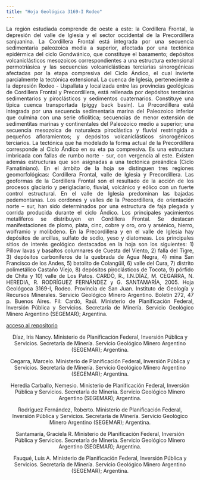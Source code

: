 ```yaml
---
title: "Hoja Geológica 3169-I Rodeo"
---
```


<div style="text-align: justify">

La región estudiada comprende de oeste a este: la Cordillera Frontal, la depresión del valle de Iglesia y el sector occidental de la Precordillera sanjuanina. La Cordillera Frontal está integrada por una secuencia sedimentaria paleozoica media a superior, afectada por una tectónica epidérmica del ciclo Gondwánico, que constituye el basamento; depósitos volcaniclásticos mesozoicos correspondientes a una estructura extensional permotriásica y las secuencias volcaniclásticas terciarias sinorogénicas afectadas por la etapa compresiva del Ciclo Ándico, el cual invierte parcialmente la tectónica extensional. La cuenca de Iglesia, perteneciente a la depresión Rodeo - Uspallata y localizada entre las provincias geológicas de Cordillera Frontal y Precordillera, está rellenada por depósitos terciarios sedimentarios y piroclásticos y sedimentos cuaternarios. Constituye una típica cuenca transportada (piggy back basin). La Precordillera está integrada por una secuencia sedimentaria marina del Paleozoico inferior que culmina con una serie ofiolítica; secuencias de menor extensión de sedimentitas marinas y continentales del Paleozoico medio a superior; una secuencia mesozoica de naturaleza piroclástica y fluvial restringida a pequeños afloramientos; y depósitos volcaniclásticos sinorogénicos terciarios. La tectónica que ha modelado la forma actual de la Precordillera corresponde al Ciclo Ándico en su eta pa compresiva. Es una estructura imbricada con fallas de rumbo norte - sur, con vergencia al este. Existen además estructuras que son asignadas a una tectónica preándica (Ciclo Famatiniano). En el ámbito de la hoja se distinguen tres regiones geomorfológicas: Cordillera Frontal, valle de Iglesia y Precordillera. Las geoformas de la Cordillera Frontal son el resultado de la acción de los procesos glaciario y periglaciario, fluvial, volcánico y eólico con un fuerte control estructural. En el valle de Iglesia predominan las bajadas pedemontanas. Los cordones y valles de la Precordillera, de orientación norte – sur, han sido determinados por una estructura de faja plegada y corrida producida durante el ciclo Ándico. Los principales yacimientos metalíferos se distribuyen en Cordillera Frontal. Se destacan manifestaciones de plomo, plata, cinc, cobre y oro, oro y arsénico, hierro, wolframio y molibdeno. En la Precordillera y en el valle de Iglesia hay depósitos de arcillas, sulfato de sodio, yeso y diatomeas. Los principales sitios de interés geológico destacados en la hoja son los siguientes: 1) Pillow lavas y basaltos columnares de Cuesta del Viento, 2) falla del Tigre, 3) depósitos carboníferos de la quebrada de Agua Negra, 4) mina San Francisco de los Andes, 5) batolito de Colangüil, 6) valle del Cura, 7) distrito polimetálico Castaño Viejo, 8) depósitos piroclásticos de Tocota, 9) pórfido de Chita y 10) valle de Los Patos.
CARDÓ, R., I.N.DÍAZ, M. CEGARRA, N. HEREDIA, R. RODRÍGUEZ FERNÁNDEZ y G. SANTAMARÍA, 2005. Hoja Geológoca 3169-I, Rodeo. Provincia de San Juan. Instituto de Geología y Recursos Minerales. Servicio Geológico Minero Argentino. Boletín 272, 47 p. Buenos Aires.
Fil: Cardó, Raúl. Ministerio de Planificación Federal, Inversión Pública y Servicios. Secretaría de Minería. Servicio Geológico Minero Argentino (SEGEMAR); Argentina.

[acceso al repositorio](https://repositorio.segemar.gob.ar/handle/308849217/173)

<div/>


<div style="text-align: center">

Díaz, Iris Nancy. Ministerio de Planificación Federal, Inversión Pública y Servicios. Secretaría de Minería. Servicio Geológico Minero Argentino (SEGEMAR); Argentina.

Cegarra, Marcelo. Ministerio de Planificación Federal, Inversión Pública y Servicios. Secretaría de Minería. Servicio Geológico Minero Argentino (SEGEMAR); Argentina.

 Heredia Carballo, Nemesio. Ministerio de Planificación Federal, Inversión Pública y Servicios. Secretaría de Minería. Servicio Geológico Minero Argentino (SEGEMAR); Argentina.

Rodríguez Fernández, Roberto. Ministerio de Planificación Federal, Inversión Pública y Servicios. Secretaría de Minería. Servicio Geológico Minero Argentino (SEGEMAR); Argentina.

Santamaría, Graciela R. Ministerio de Planificación Federal, Inversión Pública y Servicios. Secretaría de Minería. Servicio Geológico Minero Argentino (SEGEMAR); Argentina.

Fauqué, Luis A. Ministerio de Planificación Federal, Inversión Pública y Servicios. Secretaría de Minería. Servicio Geológico Minero Argentino (SEGEMAR); Argentina.


<div/>

